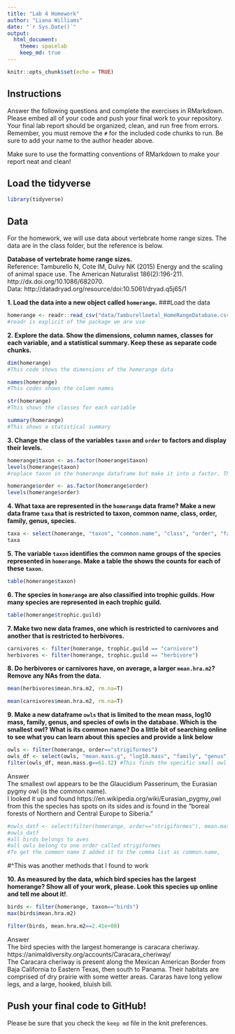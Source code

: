 ```yaml
---
title: "Lab 4 Homework"
author: "Liana Williams"
date: "`r Sys.Date()`"
output:
  html_document: 
    theme: spacelab
    keep_md: true
---
```


```r
knitr::opts_chunk$set(echo = TRUE)
```

## Instructions
Answer the following questions and complete the exercises in RMarkdown. Please embed all of your code and push your final work to your repository. Your final lab report should be organized, clean, and run free from errors. Remember, you must remove the `#` for the included code chunks to run. Be sure to add your name to the author header above.  

Make sure to use the formatting conventions of RMarkdown to make your report neat and clean!  

## Load the tidyverse
```r
library(tidyverse)
```

## Data
For the homework, we will use data about vertebrate home range sizes. The data are in the class folder, but the reference is below.  

**Database of vertebrate home range sizes.**  
Reference: Tamburello N, Cote IM, Dulvy NK (2015) Energy and the scaling of animal space use. The American Naturalist 186(2):196-211. http://dx.doi.org/10.1086/682070.  
Data: http://datadryad.org/resource/doi:10.5061/dryad.q5j65/1  

**1. Load the data into a new object called `homerange`.**
###Load the data 
```r
homerange <- readr::read_csv("data/Tamburelloetal_HomeRangeDatabase.csv")
#readr is explicit of the package we are use
```

**2. Explore the data. Show the dimensions, column names, classes for each variable, and a statistical summary. Keep these as separate code chunks.**  
```r
dim(homerange)
#This code shows the dimensions of the homerange data 
```
```r
names(homerange)
#This codes shows the column names 
```

```r
str(homerange)
#This shows the classes for each variable 
```

```r
summary(homerange)
#This shows a statistical summary
```

**3. Change the class of the variables `taxon` and `order` to factors and display their levels.**  
```r
homerange$taxon <- as.factor(homerange$taxon)
levels(homerange$taxon) 
#replace taxon in the homerange dataframe but make it into a factor. Then display the levels
```

```r
homerange$order <- as.factor(homerange$order)
levels(homerange$order)
```

**4. What taxa are represented in the `homerange` data frame? Make a new data frame `taxa` that is restricted to taxon, common name, class, order, family, genus, species.**  
```r
taxa <- select(homerange, "taxon", "common.name", "class", "order", "family", "genus", "species")
taxa
```

**5. The variable `taxon` identifies the common name groups of the species represented in `homerange`. Make a table the shows the counts for each of these `taxon`.**  
```r
table(homerange$taxon)
```

**6. The species in `homerange` are also classified into trophic guilds. How many species are represented in each trophic guild.**  
```r
table(homerange$trophic.guild)
```

**7. Make two new data frames, one which is restricted to carnivores and another that is restricted to herbivores.**  
```r
carnivores <- filter(homerange, trophic.guild == "carnivore")
herbivores <- filter(homerange, trophic.guild == "herbivore")
```

**8. Do herbivores or carnivores have, on average, a larger `mean.hra.m2`? Remove any NAs from the data.**  
```r
mean(herbivores$mean.hra.m2, rm.na=T)
```

```r
mean(carnivores$mean.hra.m2, rm.na=T)
``` 

**9. Make a new dataframe `owls` that is limited to the mean mass, log10 mass, family, genus, and species of owls in the database. Which is the smallest owl? What is its common name? Do a little bit of searching online to see what you can learn about this species and provide a link below** 
```r
owls <- filter(homerange, order=="strigiformes")
owls_df <- select(owls, "mean.mass.g", "log10.mass", "family", "genus", "species")
filter(owls_df, mean.mass.g==61.32) #This finds the specific small owl
```
Answer  
The smallest owl appears to be the Glaucidium Passerinum, the Eurasian pygmy owl (is the common name).  
I looked it up and found https://en.wikipedia.org/wiki/Eurasian_pygmy_owl from this the species has spots on its sides and is found in the "boreal forests of Northern and Central Europe to Siberia."

```r
#owls_datf <- select(filter(homerange, order=="strigiformes"), mean.mass.g, log10.preymass, family, genus, species)
#owls_datf
#all birds belongs to aves 
#all owls belong to one order called strigiformes
#To get the common name I added it to the comma list as common.name,
```
#^This was another methods that I found to work

**10. As measured by the data, which bird species has the largest homerange? Show all of your work, please. Look this species up online and tell me about it!**.  
```r
birds <- filter(homerange, taxon=="birds")
max(birds$mean.hra.m2)
```
```r
filter(birds, mean.hra.m2==2.41e+08)
```
Answer   
The bird species with the largest homerange is caracara cheriway.  
https://animaldiversity.org/accounts/Caracara_cheriway/  
The Caracara cheriway is present along the Mexican American Border from Baja California to Eastern Texas, then south to Panama. Their habitats are comprised of dry prairie with some wetter areas. Cararas have long yellow legs, and a large, hooked, bluish bill.   

## Push your final code to GitHub!
Please be sure that you check the `keep md` file in the knit preferences.   